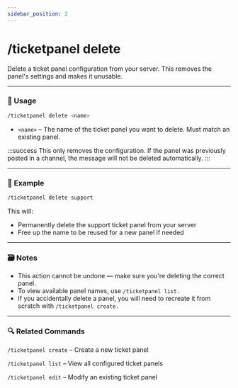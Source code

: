 ```yaml
---
sidebar_position: 2
---
```


# /ticketpanel delete

Delete a ticket panel configuration from your server. This removes the panel's settings and makes it unusable.

<hr className="md-divider-gradient" />

### 💬 Usage
```bash
/ticketpanel delete <name>
```
- `<name>` – The name of the ticket panel you want to delete. Must match an existing panel.

:::success
This only removes the configuration. If the panel was previously posted in a channel, the message will not be deleted automatically.
:::

<hr className="md-divider-gradient" />

### 📌 Example
```bash
/ticketpanel delete support
```
This will:
- Permanently delete the support ticket panel from your server
- Free up the name to be reused for a new panel if needed

<hr className="md-divider-gradient" />

### 🗃️ Notes
- This action cannot be undone — make sure you're deleting the correct panel.
- To view available panel names, use `/ticketpanel list.`
- If you accidentally delete a panel, you will need to recreate it from scratch with `/ticketpanel create.`

<hr className="md-divider-gradient" />

### 🔍 Related Commands
`/ticketpanel create` – Create a new ticket panel

`/ticketpanel list` – View all configured ticket panels

`/ticketpanel edit` – Modify an existing ticket panel